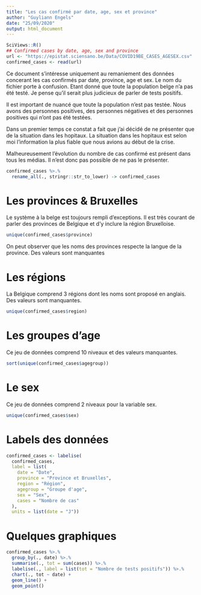 ```yaml
---
title: "Les cas confirmé par date, age, sex et province"
author: "Guyliann Engels"
date: "25/09/2020"
output: html_document
---
```


```r
SciViews::R()
## Confirmed cases by date, age, sex and province
url <- "https://epistat.sciensano.be/Data/COVID19BE_CASES_AGESEX.csv"
confirmed_cases <- read(url)
```

Ce document s'intéresse uniquement au remaniement des données concerant les cas confirmés par date, province, age et sex. Le nom du fichier porte à confusion. Etant donné que toute la population belge n'a pas été testé. Je pense qu'il serait plus judicieux de parler de tests positifs. 

Il est important de nuancé que toute la population n'est pas testée. Nous avons des personnes positives, des personnes négatives et des personnes positives qui n'ont pas été testées.

Dans un premier temps ce constat a fait que j'ai décidé de ne présenter que de la situation dans les hopitaux. La situation dans les hopitaux est selon moi l'information la plus fiable que nous avions au début de la crise. 

Malheureusement l'évolution du nombre de cas confirmé est présent dans tous les médias. Il n'est donc pas possible de ne pas le présenter.

```r
confirmed_cases %>.%
  rename_all(., stringr::str_to_lower) -> confirmed_cases
```

# Les provinces & Bruxelles

Le système à la belge est toujours rempli d'exceptions. Il est très courant de parler des provinces de Belgique et d'y inclure la région Bruxelloise. 

```r
unique(confirmed_cases$province)
```
On peut observer que les noms des provinces respecte la langue de la province. Des valeurs sont manquantes

# Les régions 

La Belgique comprend 3 régions dont les noms sont proposé en anglais. Des valeurs sont manquantes.

```r
unique(confirmed_cases$region)
```

# Les groupes d'age

Ce jeu de données comprend 10 niveaux et des valeurs manquantes. 

```r
sort(unique(confirmed_cases$agegroup))
```

# Le sex

Ce jeu de données comprend 2 niveaux pour la variable sex. 

```r
unique(confirmed_cases$sex)
```

# Labels des données


```r
confirmed_cases <- labelise(
  confirmed_cases, 
  label = list(
    date = "Date",
    province = "Province et Bruxelles",
    region = "Région",
    agegroup = "Groupe d'age",
    sex = "Sex",
    cases = "Nombre de cas"
  ),
  units = list(date = "J"))
```

# Quelques graphiques

```r
confirmed_cases %>.%
  group_by(., date) %>.%
  summarise(., tot = sum(cases)) %>.%
  labelise(., label = list(tot = "Nombre de tests positifs")) %>.%
  chart(., tot ~ date) +
  geom_line() +
  geom_point()
```



